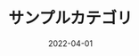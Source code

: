 ---
categoryName: 'サンプルカテゴリ'
title: 'サンプルカテゴリ'
description: 'サンプルカテゴリ'
date: '2022-04-01'
eyeCatchName: '00'
eyeCatchAlt: 'test'
---